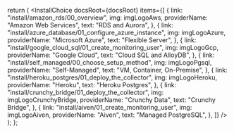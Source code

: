 


  return (
    <InstallChoice
      docsRoot={docsRoot}
      items={[
        {
          link: "install/amazon_rds/00_overview",
          img: imgLogoAws,
          providerName: "Amazon Web Services",
          text: "RDS and Aurora",
        },
        {
          link: "install/azure_database/01_configure_azure_instance",
          img: imgLogoAzure,
          providerName: "Microsoft Azure",
          text: "Flexible Server",
        },
        {
          link: "install/google_cloud_sql/01_create_monitoring_user",
          img: imgLogoGcp,
          providerName: "Google Cloud",
          text: "Cloud SQL and AlloyDB",
        },
        {
          link: "install/self_managed/00_choose_setup_method",
          img: imgLogoPgsql,
          providerName: "Self-Managed",
          text: "VM, Container, On-Premise",
        },
        {
          link: "install/heroku_postgres/01_deploy_the_collector",
          img: imgLogoHeroku,
          providerName: "Heroku",
          text: "Heroku Postgres",
        },
        {
          link: "install/crunchy_bridge/01_deploy_the_collector",
          img: imgLogoCrunchyBridge,
          providerName: "Crunchy Data",
          text: "Crunchy Bridge",
        },
        {
          link: "install/aiven/01_create_monitoring_user",
          img: imgLogoAiven,
          providerName: "Aiven",
          text: "Managed PostgreSQL",
        },
      ]}
    />
  );
};

<PublicOnly>
  <InstallChoiceList docsRoot={true} />
</PublicOnly>
<InAppOnly>
  <InstallChoiceList docsRoot={false} />
</InAppOnly>
